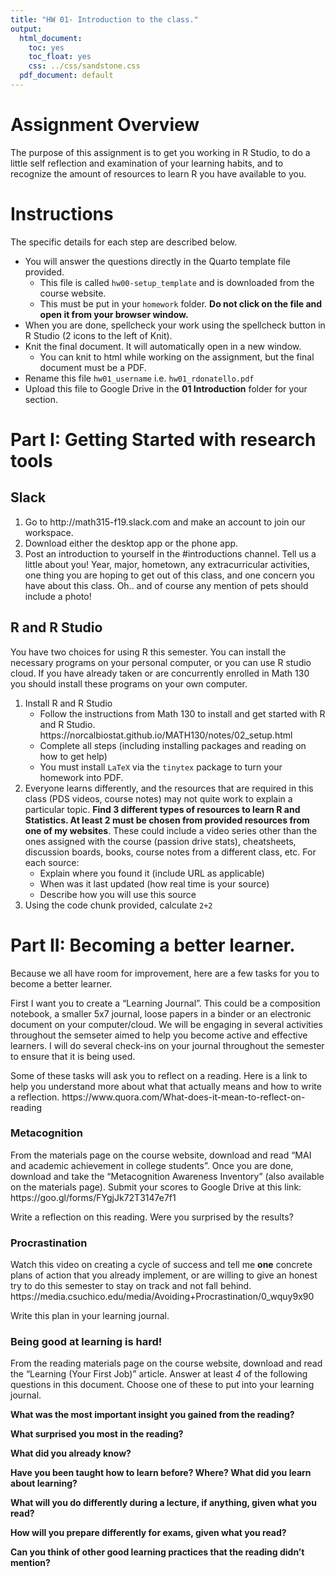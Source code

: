 ```yaml
---
title: "HW 01- Introduction to the class."
output:
  html_document:
    toc: yes
    toc_float: yes
    css: ../css/sandstone.css
  pdf_document: default
---
```


# Assignment Overview
The purpose of this assignment is to get you working in R Studio, to do a little self reflection and examination of your learning habits, and to recognize the amount of resources to learn R you have available to you. 
 

# Instructions
The specific details for each step are described below. 

* You will answer the questions directly in the Quarto template file provided. 
    - This file is called `hw00-setup_template` and is downloaded from the course website. 
    - This must be put in your `homework` folder. **Do not click on the file and open it from your browser window.**
* When you are done, spellcheck your work using the spellcheck button in R Studio (2 icons to the left of Knit). 
* Knit the final document. It will automatically open in a new window. 
    - You can knit to html while working on the assignment, but the final document must be a PDF. 
* Rename this file `hw01_username` i.e. `hw01_rdonatello.pdf` 
* Upload this file to Google Drive in the **01 Introduction** folder for your section. 


# Part I: Getting Started with research tools

## Slack
1. Go to http://math315-f19.slack.com and make an account to join our workspace. 
2. Download either the desktop app or the phone app. 
3. Post an introduction to yourself in the #introductions channel. Tell us a little about you! Year, major, hometown, any extracurricular activities, one thing you are hoping to get out of this class, and one concern you have about this class. Oh.. and of course any mention of pets should include a photo!
        
## R and R Studio
You have two choices for using R this semester. You can install the necessary programs on your personal computer, or you can use R studio cloud. If you have already taken or are concurrently enrolled in Math 130 you should install these programs on your own computer. 

1. Install R and R Studio
    * Follow the instructions from Math 130 to install and get started with R and R Studio. https://norcalbiostat.github.io/MATH130/notes/02_setup.html
    * Complete all steps (including installing packages and reading on how to get help)
    * You must install `LaTeX` via the `tinytex` package to turn your homework into PDF. 


2. Everyone learns differently, and the resources that are required in this class (PDS videos, course notes) may not quite work to explain a particular topic. **Find 3 different types of resources to learn R and Statistics. At least 2 must be chosen from provided resources from one of my websites**. These could include a video series other than the ones assigned with the course (passion drive stats), cheatsheets, discussion boards, books, course notes from a different class, etc. For each source: 
    * Explain where you found it (include URL as applicable)
    * When was it last updated (how real time is your source)
    * Describe how you will use this source

3. Using the code chunk provided, calculate `2+2`


# Part II: Becoming a better learner. 
Because we all have room for improvement, here are a few tasks for you to become a better learner. 

First I want you to create a "Learning Journal". This could be a composition notebook, a smaller 5x7 
journal, loose papers in a binder or an electronic document on your computer/cloud. We will be engaging
in several activities throughout the semseter aimed to help you become active and effective learners. 
I will do several check-ins on your journal throughout the semester to ensure that it is being used. 

Some of these tasks will ask you to reflect on a reading. Here is a link to help you understand more
about what that actually means and how to write a reflection. 
https://www.quora.com/What-does-it-mean-to-reflect-on-reading

### Metacognition 

From the materials page on the course website, download and read "MAI and academic achievement in college students". Once you are done, download and take the "Metacognition Awareness Inventory" (also available on the materials page). Submit your scores to Google Drive at this link: https://goo.gl/forms/FYgjJk72T3147e7f1 

Write a reflection on this reading. Were you surprised by the results? 


### Procrastination
Watch this video on creating a cycle of success and tell me **one** concrete plans of action that you already implement, or are willing to give an honest try to do this semester to stay on track and not fall behind.  https://media.csuchico.edu/media/Avoiding+Procrastination/0_wquy9x90


Write this plan in your learning journal. 


### Being good at learning is hard!
From the reading materials page on the course website, download and read the "Learning (Your First Job)" article. Answer at least _4_ of the following questions in this document. Choose one of these to put into your learning journal. 

**What was the most important insight you gained from the reading? **


**What surprised you most in the reading?**


**What did you already know?**


**Have you been taught how to learn before?  Where?  What did you learn about learning?**


**What will you do differently during a lecture, if anything, given what you read?**


**How will you prepare differently for exams, given what you read?**


**Can you think of other good learning practices that the reading didn't mention?**


